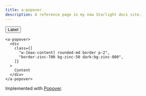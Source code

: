 ```yaml
---
title: a-popover
description: A reference page in my new Starlight docs site.
---
```



<Pills>
  <Lit />
</Pills>

<Elements />

<div class="not-content box">
  <a-popover-trigger class="group relative z-10">
    <div slot="input">
      <button slot="input" variant="outline">
        Label
      </button>
    </div>

    <a-popover>
      <div
        class={[
          "w-[max-content] rounded-md border p-2",
          "border-zinc-700 bg-zinc-50 dark:bg-zinc-800",
        ]}
      >
        Content
      </div>
    </a-popover>
  </a-popover-trigger>
</div>

Implemented with [Popover](/atrium/components/popover).

<TypeDoc source="../packages/elements/packages/popover" symbol="Popover" />
